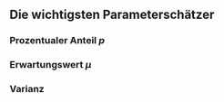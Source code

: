 ## Die wichtigsten Parameterschätzer
### Prozentualer Anteil $p$
### Erwartungswert $\mu$
### Varianz
